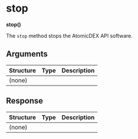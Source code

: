 # stop

**stop()**

The `stop` method stops the AtomicDEX API software.

## Arguments

| Structure | Type | Description |
| --------- | ---- | ----------- |
| (none)    |      |             |

## Response

| Structure | Type | Description |
| --------- | ---- | ----------- |
| (none)    |      |             |
